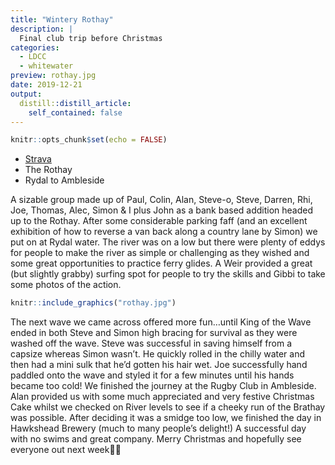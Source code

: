 ```yaml
---
title: "Wintery Rothay"
description: |
  Final club trip before Christmas
categories:
  - LDCC
  - whitewater
preview: rothay.jpg
date: 2019-12-21
output:
  distill::distill_article:
    self_contained: false
---
```


```r
knitr::opts_chunk$set(echo = FALSE)
```

- [Strava](https://www.strava.com/activities/2946927738)
- The Rothay
- Rydal to Ambleside

A sizable group made up of Paul, Colin, Alan, Steve-o, Steve, Darren, Rhi, Joe, Thomas, Alec, Simon & I plus John as a bank based addition headed up to the Rothay. After some considerable parking faff (and an excellent exhibition of how to reverse a van back along a country lane by Simon) we put on at Rydal water. The river was on a low but there were plenty of eddys for people to make the river as simple or challenging as they wished and some great opportunities to practice ferry glides. A Weir provided a great (but slightly grabby) surfing spot for people to try the skills and Gibbi to take some photos of the action. 

```r
knitr::include_graphics("rothay.jpg")
```

The next wave we came across offered more fun...until King of the Wave ended in both Steve and Simon high bracing for survival as they were washed off the wave. Steve was successful in saving himself from a capsize whereas Simon wasn't. He quickly rolled in the chilly water and then had a mini sulk that he'd gotten his hair wet. Joe successfully hand paddled onto the wave and styled it for a few minutes until his hands became too cold! We finished the journey at the Rugby Club in Ambleside. Alan provided us with some much appreciated and very festive Christmas Cake whilst we checked on River levels to see if a cheeky run of the Brathay was possible. After deciding it was a smidge too low, we finished the day in Hawkshead Brewery (much to many people's delight!) A successful day with no swims and great company. Merry Christmas and hopefully see everyone out next week🎄🥂

